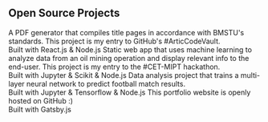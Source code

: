 ## Open Source Projects

<ProjectCard title="BMSTU App" link="https://bmstu-pdf-app.herokuapp.com/" bg="linear-gradient(to right, #141821 0%, #020024 100%)">
A PDF generator that compiles title pages in accordance with BMSTU's standards. This project is my entry to GitHub's #ArticCodeVault.<br /> Built with React.js & Node.js
</ProjectCard>

<ProjectCard title="Oily Silicon" link="https://oily-silicon.herokuapp.com/" bg="linear-gradient(to right, #141821 0%, #020024 100%)">
Static web app that uses machine learning to analyze data from an oil mining operation and display relevant info to the end-user. This project is my entry to the #CET-MIPT hackathon.<br /> Built with Jupyter & Scikit & Node.js
</ProjectCard>

<ProjectCard title="Match Predictor" link="https://drive.google.com/file/d/1LeRiJix-tWuDQ_pxP7NO_KzwKDHSWuPv/view?usp=sharing" bg="linear-gradient(to right, #141821 0%, #020024 100%)">
Data analysis project that trains a multi-layer neural network to predict football match results.<br /> Built with Jupyter & Tensorflow & Node.js
</ProjectCard>

<ProjectCard title="This Portfolio Website" link="https://github.com/CaioF/CaioF.github.io" bg="linear-gradient(to right, #141821 0%, #020024 100%)">
This portfolio website is openly hosted on GitHub :)<br /> Built with Gatsby.js
</ProjectCard>